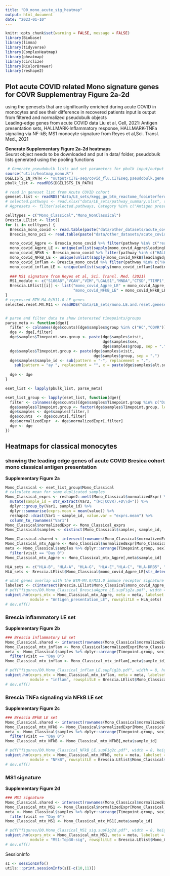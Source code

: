 ```yaml
---
title: "D0_mono_acute_sig_heatmap"
output: html_document
date: "2023-01-10"
---
```


```r
knitr::opts_chunk$set(warning = FALSE, message = FALSE) 
library(Biobase)
library(limma)
library(tidyverse)
library(ComplexHeatmap)
library(pheatmap)
library(circlize)
library(RColorBrewer)
library(reshape2)
```

## Plot acute COVID related Mono signature genes for COVR Supplementray Figure 2a-2d
using the genesets that are significanlty enriched during acute COVID in monocytes and see their difference in recovered patients
input is output from filtered and normalized pseudobulk objects  
Leading-edge genes from acute COVID data Liu et al, Cell, 2021: Antigen presentation sets, HALLMARK-Inflammatory response, HALLMARK-TNFa signaling via NF-kB; MS1 monocyte signature from Reyes et al,Sci. Transl. Med., 2021

**Generate Supplementary Figure 2a-2d heatmaps**  
Seurat object needs to be downloaded and put in data/ folder, pseudobulk lists generated using the pooling functions  

```r
 # Generate pseudobulk lists and set parameters for pbulk input/output
source("utils/heatmap_mono.R")
DGELISTS_IN_PATH <- "output/CITE-seq/covid_flu.CITEseq.pseudobulk.gene.expr.filtered.RDS"
pbulk_list <- readRDS(DGELISTS_IN_PATH)

# read in geneset list from Acute COVID cohort
geneset.list <- readRDS("data/LE_sets/kegg_go_btm_reactome_foointerferon.rds")
# selected.pathways <- read.xlsx("data/LE_sets/pathway_summary.xlsx", sheet = "Sheet1")
# Agpresets <- filter(selected.pathways, Category %in% c("Antigen presentation"))

celltypes = c("Mono_Classical","Mono_NonClassical")
Brescia.LElist <- list()
for (i in celltypes) {
  Brescia_mono_covid <- read.table(paste("data/other_datasets/acute_covid/", i, "--model@healthy_vs_covid--coef@COVID-Healthy--fgsea.tsv", sep = ""), header = TRUE, sep = "\t")
  Brescia_mono_pc1 <- read.table(paste("data/other_datasets/acute_covid/", i, "--model@PC1--coef@PC1--fgsea.tsv", sep = ""), header = TRUE, sep = "\t")

  mono_covid_Agpre <- Brescia_mono_covid %>% filter(pathway %in% c("reactome_Antigen processing-Cross presentation","reactome_MHC class II antigen presentation","KEGG_ANTIGEN_PROCESSING_AND_PRESENTATION"))
  mono_covid_Agpre_LE <- unique(unlist(sapply(mono_covid_Agpre$leadingEdge, function(x) str_split(x, pattern = " "))))
  mono_covid_NFkB <- Brescia_mono_covid %>% filter(pathway %in% c("HALLMARK_TNFA_SIGNALING_VIA_NFKB"))
  mono_covid_NFkB_LE <- unique(unlist(sapply(mono_covid_NFkB$leadingEdge, function(x) str_split(x, pattern = " "))))
  mono_covid_inflam <- Brescia_mono_covid %>% filter(pathway %in% c("HALLMARK_INFLAMMATORY_RESPONSE"))
  mono_covid_inflam_LE <- unique(unlist(sapply(mono_covid_inflam$leadingEdge, function(x) str_split(x, pattern = " "))))
  
  ### MS1 signature from Reyes et al, Sci. Transl. Med. (2021)
  MS1_module <- c("S100A8","VCAN","VIM","LGALS1","MNDA","CTSD","TIMP1","NCF1", "S100A12","LILRA5","SELL","MCEMP1","CLU","VAMP5","CYP1B1","CD163","ACSL1","SOD2", "ALOX5AP","CTSA","VNN2","IL1R2","STXBP2","NAMPT","CALR","PLAC8","ANXA6","LYZ","RETN","NKG7")
  Brescia.LElist[[i]] <- list("mono_covid_Agpre_LE" = mono_covid_Agpre_LE, "mono_covid_inflam_LE" = mono_covid_inflam_LE, 
                              "mono_covid_NFkB_LE" = mono_covid_NFkB_LE, "MS1_module" = MS1_module)
}
# repressed BTM-M4.0/M11.0 LE genes
selected.reset.M4.M11 <- readRDS("data/LE_sets/mono.LE.and.reset.genesets.RDS")


# parse and filter data to show interested timepoints/groups
parse_meta <- function(dge){
  filter <- colnames(dge$counts)[dge$samples$group %in% c("HC","COVR")]
  dge <- dge[,filter]
  dge$samples$Timepoint.sex.group <- paste(dge$samples$visit, 
                                           dge$samples$sex, 
                                           dge$samples$group, sep = ".")
  dge$samples$Timepoint.group <- paste(dge$samples$visit, 
                                       dge$samples$group, sep = ".")
  dge$samples$sample_id <- sub(pattern = "-", replacement = ".",
    sub(pattern = "ay ", replacement = "", x = paste(dge$samples$alt.subject.id, dge$samples$visit, sep = ".")))
  
  dge <- dge
}

eset_list <- lapply(pbulk_list, parse_meta)

eset_list_group <- lapply(eset_list, function(dge){
  filter <- colnames(dge$counts)[dge$samples$Timepoint.group %in% c("Day 0.HC","Day 0.COVR","Day 1.HC","Day 1.COVR","Day 28.HC","Day 28.COVR")]
  dge$samples$Timepoint.group <- factor(dge$samples$Timepoint.group, levels = c("Day 0.HC","Day 0.COVR","Day 1.HC","Day 1.COVR","Day 28.HC","Day 28.COVR"))
  dge$samples <- dge$samples[filter,]
  dge$counts  <- dge$counts[,filter]
  dge$normalizedExpr  <- dge$normalizedExpr[,filter]
  dge <- dge
})

```


## Heatmaps for classical monocytes  
### showing the leading edge genes of acute COVID Bresica cohort mono classical antigen presentation  
**Supplementary Figure 2a**  
```r
Mono_Classical <- eset_list_group$Mono_Classical
# calculate mean for some duplicated samples
Mono_Classical_exprs <- reshape2::melt(Mono_Classical$normalizedExpr) %>%
  mutate(sample_id = str_extract(Var2, "(HC|COVR).+D\\d+")) %>% 
  dplyr::group_by(Var1, sample_id) %>%
  dplyr::summarise(exprs.mean = mean(value)) %>%
  reshape2::dcast(Var1 ~ sample_id, value.var = "exprs.mean") %>%
  column_to_rownames("Var1")
Mono_Classical$normalizedExpr <- Mono_Classical_exprs
Mono_Classical$samples <- distinct(Mono_Classical$samples, sample_id, .keep_all = TRUE)

Mono_Classical.shared <- intersect(rownames(Mono_Classical$normalizedExpr), Brescia.LElist$Mono_Classical$mono_covid_Agpre_LE)
Mono_Classical_mtx_Agpre <- Mono_Classical$normalizedExpr[Mono_Classical.shared, ]
meta <- Mono_Classical$samples %>% dplyr::arrange(Timepoint.group, sex) %>%
  filter(visit == "Day 0")
Mono_Classical_mtx_Agpre <- Mono_Classical_mtx_Agpre[,meta$sample_id]

HLA_sets <- c("HLA-B", "HLA-A", "HLA-G", "HLA-E","HLA-C", "HLA-DRB5", "HLA-DPB1", "HLA-DPA1", "HLA-DRA", "HLA-DRB1", "HLA-DQA1", "HLA-DQB1", "HLA-DMA", "HLA-DMB")
HLA_sets <- Brescia.LElist$Mono_Classical$mono_covid_Agpre_LE[str_detect(Brescia.LElist$Mono_Classical$mono_covid_Agpre_LE, "HLA")]

# what genes overlap with the BTM-M4.0/M11.0 immune receptor signature
labelset <- c(intersect(Brescia.LElist$Mono_Classical$mono_covid_Agpre_LE, selected.reset.M4.M11$Mono_Classical$CITEseq.baseline.LE.Union.genesets$m.and.f.union))
# pdf("figures/D0.Mono_Classical_BresciaAgpre_LE.supFig2a.pdf", width = 10, height = 8.5)
subject.hm(exprs_mtx = Mono_Classical_mtx_Agpre, meta = meta, labelset = labelset, celltype = "Mono_Classical", 
           module = "Antigen_presentation_LE", rowsplitLE = HLA_sets)
# dev.off()

```


### Brescia inflammatory LE set
**Supplementary Figure 2b**  
```r
### Brescia inflammatory LE set
Mono_Classical.shared <- intersect(rownames(Mono_Classical$normalizedExpr), Brescia.LElist$Mono_Classical$mono_covid_inflam_LE)
Mono_Classical_mtx_inflam <- Mono_Classical$normalizedExpr[Mono_Classical.shared, ]
meta <- Mono_Classical$samples %>% dplyr::arrange(Timepoint.group, sex) %>%
  filter(visit == "Day 0")
Mono_Classical_mtx_inflam <- Mono_Classical_mtx_inflam[,meta$sample_id]

# pdf("figures/D0.Mono_Classical_inflam_LE.supFig2b.pdf", width = 8, height = 3.2)
subject.hm(exprs_mtx = Mono_Classical_mtx_inflam, meta = meta, labelset = Brescia.LElist$Mono_Classical$mono_covid_inflam_LE, celltype = "Mono_Classical", 
           module = "inflam", rowsplitLE = Brescia.LElist$Mono_Classical$mono_covid_inflam_LE)
# dev.off()

```



### Brescia TNFa signaling via NFkB LE set
**Supplementary Figure 2c**  
```r
### Brescia NFkB LE set
Mono_Classical.shared <- intersect(rownames(Mono_Classical$normalizedExpr), Brescia.LElist$Mono_Classical$mono_covid_NFkB_LE)
Mono_Classical_mtx_NFkB <- Mono_Classical$normalizedExpr[Mono_Classical.shared, ]
meta <- Mono_Classical$samples %>% dplyr::arrange(Timepoint.group, sex) %>%
  filter(visit == "Day 0")
Mono_Classical_mtx_NFkB <- Mono_Classical_mtx_NFkB[,meta$sample_id]

# pdf("figures/D0.Mono_Classical_NFkB_LE.supFig2c.pdf", width = 8, height = 3.2)
subject.hm(exprs_mtx = Mono_Classical_mtx_NFkB, meta = meta, labelset = Brescia.LElist$Mono_Classical$mono_covid_NFkB_LE, celltype = "Mono_Classical", 
           module = "NFkB", rowsplitLE = Brescia.LElist$Mono_Classical$mono_covid_NFkB_LE)
# dev.off()

```

### MS1 signature
**Supplementary Figure 2d**  
```r
### MS1 signature
Mono_Classical.shared <- intersect(rownames(Mono_Classical$normalizedExpr), Brescia.LElist$Mono_Classical$MS1_module)
Mono_Classical_mtx_MS1 <- Mono_Classical$normalizedExpr[Mono_Classical.shared, ]
meta <- Mono_Classical$samples %>% dplyr::arrange(Timepoint.group, sex) %>%
  filter(visit == "Day 0")
Mono_Classical_mtx_MS1 <- Mono_Classical_mtx_MS1[,meta$sample_id]

# pdf("figures/D0.Mono_Classical_MS1_sig.supFig2d.pdf", width = 8, height = 3.5)
subject.hm(exprs_mtx = Mono_Classical_mtx_MS1, meta = meta, labelset = Brescia.LElist$Mono_Classical$MS1_module, celltype = "Mono_Classical", 
           module = "MS1-Top30-sig", rowsplitLE = Brescia.LElist$Mono_Classical$MS1_module)
# dev.off()
```


SessionInfo  
```r
sI <- sessionInfo()
utils:::print.sessionInfo(sI[-c(10,11)])
```





